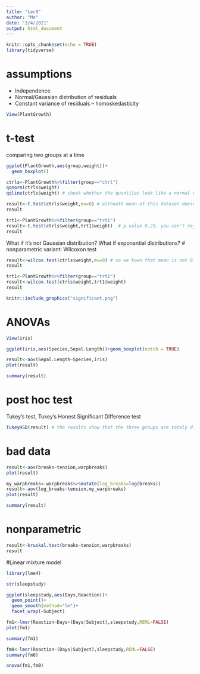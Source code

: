 ```yaml
---
title: "Lec9"
author: "Me"
date: "3/4/2021"
output: html_document
---
```


```r
knitr::opts_chunk$set(echo = TRUE)
library(tidyverse)
```

# assumptions
- Independence
- Normal/Gaussian distribution of residuals
- Constant variance of residuals -- homoskedasticity

```r
View(PlantGrowth)
```

# t-test
comparing two groups at a time

```r
ggplot(PlantGrowth,aes(group,weight))+
  geom_boxplot()
```
```r
ctrls<-PlantGrowth%>%filter(group=="ctrl")
qqnorm(ctrls$weight)
qqline(ctrls$weight) # check whether the quantiles look like a normal distribution
```
```r
result<-t.test(ctrls$weight,mu=0) # althouth mean of this dataset doesn't look like 0
result
```
```r
trt1<-PlantGrowth%>%filter(group=="trt1")
result<-t.test(ctrls$weight,trt1$weight)  # p value 0.25, you can't reject the hypothesis that they have same mean
result
```

What if it's not Gaussian distribution?
What if exponantial distributions?
# nonparametric variant: Wilcoxon test
```r
result<-wilcox.test(ctrls$weight,mu=0) # so we kown that mean is not 0, but p value is larger this time
result
```
```r
trt1<-PlantGrowth%>%filter(group=="trt1")
result<-wilcox.test(ctrls$weight,trt1$weight) 
result
```
```r
knitr::include_graphics("significant.png")
```

# ANOVAs
```r
View(iris)
```

```r
ggplot(iris,aes(Species,Sepal.Length))+geom_boxplot(notch = TRUE)
```
```r
result<-aov(Sepal.Length~Species,iris)
plot(result)
```
```r
summary(result)
```

# post hoc test
Tukey's test, Tukey's Honest Significant Difference test
```r
TukeyHSD(result) # the results show that the three groups are totaly different
```

# bad data
```r
result<-aov(breaks~tension,warpbreaks)
plot(result)
```
```r
my_warpbreaks<-warpbreaks%>%mutate(log_breaks=log(breaks))
result<-aov(log_breaks~tension,my_warpbreaks)
plot(result)
```
```r
summary(result)
```

# nonparametric 
```r
result<-kruskal.test(breaks~tension,warpbreaks)
result
```

#Linear mixture model
```r
library(lme4)
```

```r
str(sleepstudy)
```

```r
ggplot(sleepstudy,aes(Days,Reaction))+
  geom_point()+
  geom_smooth(method="lm")+
  facet_wrap(~Subject)
```
```r
fm1<-lmer(Reaction~Days+(Days|Subject),sleepstudy,REML=FALSE)
plot(fm1)
```
```r
summary(fm1)
```
```r
fm0<-lmer(Reaction~(Days|Subject),sleepstudy,REML=FALSE)
summary(fm0)
```

```r
anova(fm1,fm0)
```








